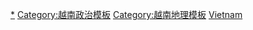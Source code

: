 [[Category:越南行政區劃|*]]
[[Category:越南政治模板|Category:越南政治模板]]
[[Category:越南地理模板|Category:越南地理模板]]
[[Category:亞洲國家行政區劃模板‎|Vietnam]]